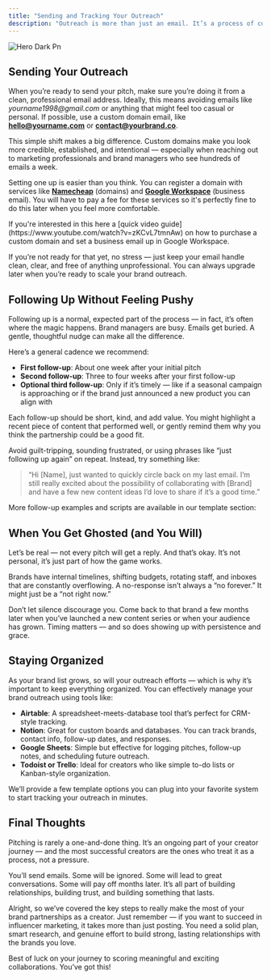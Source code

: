 ```yaml
---
title: "Sending and Tracking Your Outreach"
description: "Outreach is more than just an email. It’s a process of communication, follow-ups, patience, and consistency. Let’s talk about how to stay organized, how to handle the awkward waiting period, and how to follow up like a pro (without feeling annoying)."
---
```



![Hero Dark Pn](/images/hero-dark.png)

## **Sending Your Outreach**

When you’re ready to send your pitch, make sure you’re doing it from a clean, professional email address. Ideally, this means avoiding emails like _yourname1998@gmail.com_ or anything that might feel too casual or personal. If possible, use a custom domain email, like **hello@yourname.com** or **contact@yourbrand.co**.

This simple shift makes a big difference. Custom domains make you look more credible, established, and intentional — especially when reaching out to marketing professionals and brand managers who see hundreds of emails a week.

Setting one up is easier than you think. You can register a domain with services like [**Namecheap**](https://www.namecheap.com/) (domains) and [**Google Workspace**](https://workspace.google.com/) (business email). You will have to pay a fee for these services so it's perfectly fine to do this later when you feel more comfortable.

<Tip>
  If you're interested in this here a [quick video guide](https://www.youtube.com/watch?v=zKCvL7tmnAw) on how to purchase a custom domain and set a business email up in Google Workspace.

  If you’re not ready for that yet, no stress — just keep your email handle clean, clear, and free of anything unprofessional. You can always upgrade later when you’re ready to scale your brand outreach.
</Tip>

## **Following Up Without Feeling Pushy**

Following up is a normal, expected part of the process — in fact, it’s often where the magic happens. Brand managers are busy. Emails get buried. A gentle, thoughtful nudge can make all the difference.

Here’s a general cadence we recommend:

- **First follow-up**: About one week after your initial pitch
- **Second follow-up**: Three to four weeks after your first follow-up
- **Optional third follow-up**: Only if it’s timely — like if a seasonal campaign is approaching or if the brand just announced a new product you can align with

Each follow-up should be short, kind, and add value. You might highlight a recent piece of content that performed well, or gently remind them why you think the partnership could be a good fit.

Avoid guilt-tripping, sounding frustrated, or using phrases like “just following up again” on repeat. Instead, try something like:

> “Hi [Name], just wanted to quickly circle back on my last email. I’m still really excited about the possibility of collaborating with [Brand] and have a few new content ideas I’d love to share if it’s a good time.”

More follow-up examples and scripts are available in our template section:

<Card title="New Card" icon="sparkles">
  
</Card>

## **When You Get Ghosted (and You Will)**

Let’s be real — not every pitch will get a reply. And that’s okay. It’s not personal, it’s just part of how the game works.

Brands have internal timelines, shifting budgets, rotating staff, and inboxes that are constantly overflowing. A no-response isn’t always a “no forever.” It might just be a “not right now.”

Don’t let silence discourage you. Come back to that brand a few months later when you’ve launched a new content series or when your audience has grown. Timing matters — and so does showing up with persistence and grace.

## **Staying Organized**

As your brand list grows, so will your outreach efforts — which is why it’s important to keep everything organized. You can effectively manage your brand outreach using tools like:

- **Airtable**: A spreadsheet-meets-database tool that’s perfect for CRM-style tracking.
- **Notion**: Great for custom boards and databases. You can track brands, contact info, follow-up dates, and responses.
- **Google Sheets**: Simple but effective for logging pitches, follow-up notes, and scheduling future outreach.
- **Todoist or Trello**: Ideal for creators who like simple to-do lists or Kanban-style organization.

We’ll provide a few template options you can plug into your favorite system to start tracking your outreach in minutes.

## **Final Thoughts**

Pitching is rarely a one-and-done thing. It’s an ongoing part of your creator journey — and the most successful creators are the ones who treat it as a process, not a pressure.

You’ll send emails. Some will be ignored. Some will lead to great conversations. Some will pay off months later. It’s all part of building relationships, building trust, and building something that lasts.

Alright, so we’ve covered the key steps to really make the most of your brand partnerships as a creator. Just remember — if you want to succeed in influencer marketing, it takes more than just posting. You need a solid plan, smart research, and genuine effort to build strong, lasting relationships with the brands you love.

Best of luck on your journey to scoring meaningful and exciting collaborations. You’ve got this\!